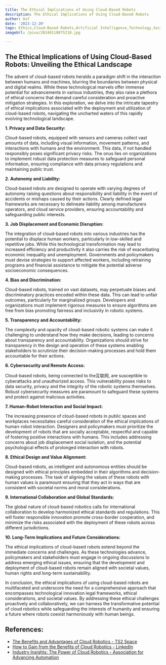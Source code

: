 ```yaml
---
title: The Ethical Implications of Using Cloud-Based Robots
description: The Ethical Implications of Using Cloud-Based Robots
author: Usf
date: '2023-12-20'
tags: Ethics,Cloud-Based Robots,Artificial Intelligence,Technology,Society,Autonomy,Privacy,Security,Accountability
imageUrl: /pixa/20240118075218.jpg

---
```

## The Ethical Implications  of Using Cloud-Based Robots: Unveiling the Ethical Landscape

The advent of cloud-based robots heralds a paradigm shift in  the interaction between humans and machines, blurring the boundaries between physical and digital  realms.  While these technological marvels offer immense potential for advancements in various industries, they also raise a plethora of ethical concerns that demand careful  consideration  and proactive mitigation strategies. In this exploration, we  delve into the intricate tapestry of ethical implications associated with  the  deployment and utilization of cloud-based robots, navigating the uncharted waters of this rapidly  evolving technological landscape.

**1. Privacy and Data Security:** 

Cloud-based robots,  equipped  with sensors and cameras collect vast amounts of data, including visual information, movement patterns, and interactions with humans and the environment. This data, if not  handled responsibly  poses significant privacy  risks.  The onus lies on organizations to implement robust data protection  measures to safeguard personal information, ensuring compliance with data privacy regulations and maintaining public trust.

**2. Autonomy and Liability:** 

Cloud-based  robots are designed to operate  with varying degrees of autonomy raising questions about responsibility and liability in the event of accidents  or mishaps caused  by  their actions. Clearly defined legal frameworks are necessary  to  delineate liability among  manufacturers operators, and  cloud  service  providers,  ensuring accountability and safeguarding public interests.

**3. Job Displacement and Economic Disruption:** 

The integration of cloud-based robots into various industries has the potential to displace human workers, particularly in  low-skilled and repetitive jobs.  While this technological transformation  may lead to increased efficiency and productivity it also carries the risk  of exacerbating economic inequality and unemployment. Governments and policymakers must devise  strategies to support affected  workers,  including retraining programs and financial assistance to mitigate the potential adverse socioeconomic consequences.

**4. Bias and Discrimination:** 

Cloud-based robots, trained on vast datasets, may perpetuate  biases and discriminatory practices encoded within these data. This can lead to unfair outcomes, particularly for marginalized groups.  Developers and organizations must implement rigorous measures to  ensure algorithms are free from bias promoting fairness and inclusivity in robotic systems.

**5. Transparency and  Accountability:** 

The complexity and opacity  of cloud-based robotic  systems can make it challenging to understand how they make  decisions, leading to concerns about transparency and  accountability. Organizations should strive for transparency in the design and operation of  these systems enabling stakeholders  to scrutinize their decision-making processes and  hold them accountable  for their actions.

**6. Cybersecurity and Remote Access:** 

Cloud-based  robots, being connected to the互联网, are susceptible to cyberattacks and  unauthorized access. This vulnerability poses risks to data security, privacy and the integrity of the  robotic systems themselves. Robust cybersecurity measures  are paramount to safeguard these systems and protect against malicious activities.

**7. Human-Robot Interaction and Social Impact:**  

The increasing presence of cloud-based  robots in public spaces and workplaces necessitates careful consideration of the ethical  implications of human-robot interaction. Designers and policymakers must prioritize the development of robots that are socially acceptable, respectful and capable of fostering positive interactions with humans. This includes addressing concerns about job displacement social  isolation, and the potential psychological effects of prolonged interaction  with robots.

**8. Ethical Design and Value Alignment:**

Cloud-based robots, as intelligent and autonomous entities  should be designed  with ethical principles embedded in their algorithms and  decision-making processes. The task of aligning the values of these robots with human values is paramount ensuring that they act in ways that are consistent with societal  norms and moral considerations.

**9. International  Collaboration and Global Standards:** 

The global nature of cloud-based robotics calls for international collaboration to develop harmonized ethical standards  and regulations. This will foster responsible innovation promote cross-border cooperation, and minimize the risks associated with the deployment of these robots across different jurisdictions.

**10. Long-Term Implications and Future Considerations:** 

The ethical implications  of cloud-based robots extend beyond the immediate concerns and challenges. As these technologies advance, policymakers and stakeholders must engage  in ongoing discussions to address emerging ethical issues, ensuring that the development and deployment of cloud-based robots remain aligned with  societal values, human rights and long-term sustainability.

In conclusion, the ethical implications of using cloud-based robots are multifaceted and underscore  the need for a comprehensive approach  that encompasses technological innovation legal frameworks, ethical considerations, and societal values. By addressing these ethical challenges proactively and collaboratively, we can harness  the transformative potential of cloud robotics while safeguarding the  interests of humanity and ensuring a future where robots coexist harmoniously with  human beings.

## References:
- [The Benefits and Advantages of Cloud Robotics - TS2 Space](https://ts2.space/en/the-benefits-and-advantages-of-cloud-robotics/)
- [How to Gain from the Benefits of Cloud Robotics - LinkedIn](https://www.linkedin.com/pulse/how-gain-from-benefits-cloud-robotics-tom-ryden)
- [Industry Insights: The Power of Cloud Robotics - Association for Advancing Automation](https://www.automate.org/industry-insights/the-power-of-cloud-robotics)
